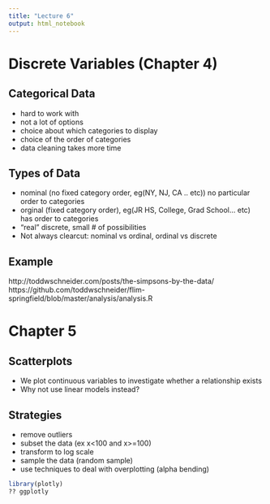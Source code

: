 ```yaml
---
title: "Lecture 6"
output: html_notebook
---
```


# Discrete Variables (Chapter 4)

## Categorical Data
- hard to work with 
- not a lot of options
- choice about which categories to display
- choice of the order of categories
- data cleaning takes more time

## Types of Data
- nominal (no fixed category order, eg(NY, NJ, CA .. etc)) no particular order to categories
- orginal (fixed category order), eg(JR HS, College, Grad School... etc) has order to categories
- "real" discrete, small # of possibilities 
- Not always clearcut: nominal vs ordinal, ordinal vs discrete

## Example
http://toddwschneider.com/posts/the-simpsons-by-the-data/
https://github.com/toddwschneider/flim-springfield/blob/master/analysis/analysis.R

# Chapter 5

## Scatterplots
- We plot continuous variables to investigate whether a relationship exists
- Why not use linear models instead?

## Strategies
- remove outliers
- subset the data (ex x<100 and x>=100)
- transform to log scale
- sample the data (random sample)
- use techniques to deal with overplotting (alpha bending)

```r
library(plotly)
?? ggplotly
```

